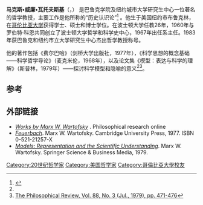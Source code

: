 {{Infobox_Philosopher
 <!-- 哲学家分类 -->
|region = 西方哲学
|era = [[20世纪哲学|20世纪哲学]]
|birth_date =  1928年
|death_date =  1997年（68岁）
}}

'''马克斯•威廉•瓦托夫斯基'''（{{lang-en|'''Marx William Wartofsky'''}}，{{bd|1928年||1997年||}}） 是巴鲁克学院及纽约城市大学研究生中心一位著名的哲学教授，主要工作是他所称的“历史认识论”<ref name=NYT>{{Cite web |url=http://www.nytimes.com/1997/03/10/arts/marx-wartofsky-68-philosophy-professor.html |title=''New York Times'' Obit |accessdate=2014-08-31 |archive-date=2014-09-03 |archive-url=https://web.archive.org/web/20140903151151/http://www.nytimes.com/1997/03/10/arts/marx-wartofsky-68-philosophy-professor.html |dead-url=no }}</ref> 。他生于美国纽约市布鲁克林，在[[哥伦比亚大学|哥伦比亚大学]]获得学士、硕士和博士学位。在波士顿大学任教26年，1960年与罗伯特·科恩共同创立了波士顿大学哲学和科学史中心，1967年出任系主任。1983年获巴鲁克和纽约市立大学研究生中心杰出哲学教授称号。

他的著作包括《费尔巴哈》（剑桥大学出版社，1977年），《科学思想的概念基础——科学哲学导论》（麦克米伦，1968年），以及论文集《模型：表达与科学的理解》（斯普林，1979年）——探讨科学模型和隐喻的意义<ref name=NYT/><ref>[http://www.jstor.org/pss/2184965 The Philosophical Review, Vol. 88, No. 3 (Jul., 1979), pp. 471-476]</ref>。

==参考==
{{reflist}}

==外部链接==
*[http://philpapers.org/s/Marx%20W.%20Wartofsky ''Works by Marx W. Wartofsky''] {{Wayback|url=http://philpapers.org/s/Marx%20W.%20Wartofsky |date=20140903143149 }}. Philosophical research online
*[http://books.google.com/books?id=Wng6AAAAIAAJ&dq ''Feuerbach'']. Marx W. Wartofsky. Cambridge University Press, 1977. ISBN 0-521-21257-X
*[http://books.google.com/books?isbn=9027709475 ''Models: Representation and the Scientific Understanding'']. Marx W. Wartofsky. Springer Science & Business Media, 1979. 

{{DEFAULTSORT:Wartofsky, Marx}}
[[Category:20世纪哲学家|Category:20世纪哲学家]]
[[Category:美国哲学家|Category:美国哲学家]]
[[Category:哥倫比亞大學校友|Category:哥倫比亞大學校友]]